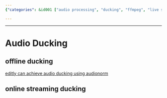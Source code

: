 ```yaml
---
{"categories": &id001 ["audio processing", "ducking", "ffmpeg", "live streaming", "stub"], "category": "Audio Production", "date": "2022-07-25 07:40:04", "description": "This article discusses Audio Ducking, a technique used to lower the volume of background music or sounds when speech is present. It covers offline ducking using Audionorm in Editly and online streaming ducking.", "tags": *id001, "title": "Audio Ducking"}

---
```


------

# Audio Ducking

## offline ducking

[editly can achieve audio ducking using audionorm](https://github.com/mifi/editly/blob/master/examples/audio2.json5)

## online streaming ducking

